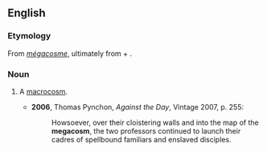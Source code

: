 ==English==

===Etymology===
From {{etyl|fr}} ''[[mégacosme]]'', ultimately from {{etyl|grc}} {{term|μεγα-|tr=mega-|lang=grc}} + {{term|κόσμος|tr=kosmos|lang=grc}}.

===Noun===
{{en-noun}}

# {{obsolete}} A [[macrocosm]].
#* '''2006''', Thomas Pynchon, ''Against the Day'', Vintage 2007, p. 255:
#*: Howsoever, over their cloistering walls and into the map of the '''megacosm''', the two professors continued to launch their cadres of spellbound familiars and enslaved disciples.